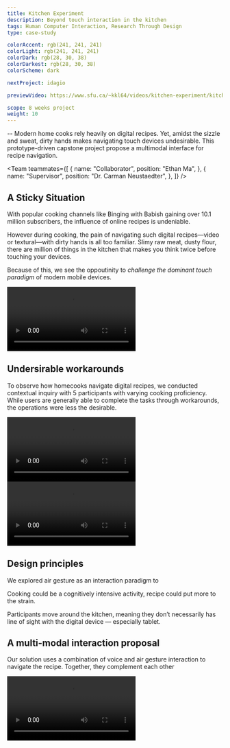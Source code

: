 ```yaml
---
title: Kitchen Experiment
description: Beyond touch interaction in the kitchen
tags: Human Computer Interaction, Research Through Design
type: case-study

colorAccent: rgb(241, 241, 241)
colorLight: rgb(241, 241, 241)
colorDark: rgb(28, 30, 38)
colorDarkest: rgb(28, 30, 38)
colorScheme: dark

nextProject: idagio

previewVideo: https://www.sfu.ca/~kkl64/videos/kitchen-experiment/kitchen-experiment-cover-2.mp4

scope: 8 weeks project
weight: 10
---
```


<LayoutFull>
  <FullImage
    src="/project-assets/tedxsfu/intro.jpg"
    width={1904}
    height={1128}
  />
</LayoutFull>

-- Modern home cooks rely heavily on digital recipes. Yet, amidst the sizzle and sweat, dirty hands makes navigating touch devices undesirable. This prototype-driven capstone project propose a multimodal interface for recipe navigation.

<Team
  teammates={[
    {
      name: "Collaborator",
      position: "Ethan Ma",
    },
    {
      name: "Supervisor",
      position: "Dr. Carman Neustaedter",
    },
  ]}
/>

<ColorShifter background="#FFF" color="#444" />

## A Sticky Situation

With popular cooking channels like Binging with Babish gaining over 10.1 million subscribers, the influence of online recipes is undeniable.

However during cooking, the pain of navigating such digital recipes—video or textural—with dirty hands is all too familiar. Slimy raw meat, dusty flour, there are million of things in the kitchen that makes you think twice before touching your devices.

Because of this, we see the oppoutinity to _challenge the dominant touch paradigm_ of modern mobile devices.

<LayoutMainContent extraMargin>
  <Video
    src="https://www.sfu.ca/~kkl64/videos/kitchen-experiment/assembly-montage.mp4"
    canScrub={false}
  />
</LayoutMainContent>

## Undersirable workarounds

To observe how homecooks navigate digital recipes, we conducted contextual inquiry with 5 participants with varying cooking proficiency. While users are generally able to complete the tasks through workarounds, the operations were less the desirable.

<LayoutMainContent grid="2/3" extraMargin>
  <Video
    src="https://www.sfu.ca/~kkl64/videos/kitchen-experiment/elbow-interaction.mp4"
    width={1920}
    height={1080}
  >
    <Caption
      label="4"
      title="Elbow Interaction"
      text="Elbow interaction force user into an awkward position while only provide limited interaction precision."
      overlay={false}
      canScrub={false}
      topPadding
    />
  </Video>
  <Video src="https://www.sfu.ca/~kkl64/videos/kitchen-experiment/	knuckle-interaction_2.mp4">
    <Caption
      label="4"
      title="Knuckle Interaction"
      text="While affording higher precision, the digital device is prone to contamination because of its proximity with the dirty fingers."
      overlay={false}
      topPadding
    />
  </Video>
</LayoutMainContent>

## Design principles

We explored air gesture as an interaction paradigm to

Cooking could be a cognitively intensive activity, recipe could put more to the strain.

Participants move around the kitchen, meaning they don’t necessarily has line of sight with the digital device — especially tablet.

## A multi-modal interaction proposal

Our solution uses a combination of voice and air gesture interaction to navigate the recipe. Together, they complement each other

<LayoutMainContent extraMargin>
  <Video
    src="https://www.sfu.ca/~kkl64/videos/kitchen-experiment/	kitchen-experiment-cover.mp4"
    canScrub={false}
    width={1920}
    height={1080}
  >
    <Caption
      label="4"
      title="Workaround: Elbow Interaction"
      text="Elbow interaction force user into an awkward position while only provide limited interaction precision."
      overlay={true}
    />
  </Video>
</LayoutMainContent>
